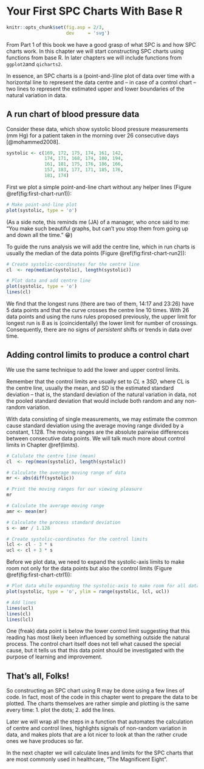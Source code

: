 # Your First SPC Charts With Base R {#first-chart}

```r
knitr::opts_chunk$set(fig.asp = 2/3,
                      dev     = 'svg')
```

From Part 1 of this book we have a good grasp of what SPC is and how SPC charts work. In this chapter we will start constructing SPC charts using functions from base R. In later chapters we will include functions from `ggplot2`and `qicharts2`.

In essence, an SPC charts is a (point-and-)line plot of data over time with a horizontal line to represent the data centre and -- in case of a control chart -- two lines to represent the estimated upper and lower boundaries of the natural variation in data.

## A run chart of blood pressure data

Consider these data, which show systolic blood pressure measurements (mm Hg) for a patient taken in the morning over 26 consecutive days [@mohammed2008].

```r
systolic <- c(169, 172, 175, 174, 161, 142,
              174, 171, 168, 174, 180, 194,
              161, 181, 175, 176, 186, 166,
              157, 183, 177, 171, 185, 176,
              181, 174)
```

First we plot a simple point-and-line chart without any helper lines (Figure \@ref(fig:first-chart-run1)):

```r
# Make point-and-line plot
plot(systolic, type = 'o')
```

(As a side note, this reminds me (JA) of a manager, who once said to me: "You make such beautiful graphs, but can't you stop them from going up and down all the time." &#128513;)

To guide the runs analysis we will add the centre line, which in run charts is usually the median of the data points (Figure \@ref(fig:first-chart-run2)):

```r
# Create systolic-coordinates for the centre line
cl  <- rep(median(systolic), length(systolic))

# Plot data and add centre line
plot(systolic, type = 'o')
lines(cl)
```

We find that the longest runs (there are two of them, 14:17 and 23:26) have 5 data points and that the curve crosses the centre line 10 times. With 26 data points and using the runs rules proposed previously, the upper limit for longest run is 8 as is (coincidentally) the lower limit for number of crossings. Consequently, there are no signs of *persistent* shifts or trends in data over time.

## Adding control limits to produce a control chart

We use the same technique to add the lower and upper control limits. 

Remember that the control limits are usually set to $CL \pm 3 SD$, where CL is the centre line, usually the mean, and SD is the estimated standard deviation -- that is, the standard deviation of the natural variation in data, not the pooled standard deviation that would include both random and any non-random variation.

With data consisting of single measurements, we may estimate the common cause standard deviation using the average moving range divided by a constant, 1.128. The moving ranges are the absolute pairwise differences between consecutive data points. We will talk much more about control limits in Chapter \@ref(limits).

```r
# Calulate the centre line (mean)
cl  <- rep(mean(systolic), length(systolic))

# Calculate the average moving range of data
mr <- abs(diff(systolic))

# Print the moving ranges for our viewing pleasure
mr

# Calculate the average moving range
amr <- mean(mr)

# Calculate the process standard deviation
s <- amr / 1.128

# Create systolic-coordinates for the control limits
lcl <- cl - 3 * s
ucl <- cl + 3 * s
```

Before we plot data, we need to expand the systolic-axis limits to make room not only for the data points but also the control limits (Figure \@ref(fig:first-chart-ctrl1)):

```r
# Plot data while expanding the systolic-axis to make room for all data and lines
plot(systolic, type = 'o', ylim = range(systolic, lcl, ucl))

# Add lines
lines(ucl)
lines(cl)
lines(lcl)
```

One (freak) data point is below the lower control limit suggesting that this reading has most likely been influenced by something outside the natural process. The control chart itself does not tell what caused the special cause, but it tells us that this data point should be investigated with the purpose of learning and improvement.

## That's all, Folks!

So constructing an SPC chart using R may be done using a few lines of code. In fact, most of the code in this chapter went to prepare the data to be plotted. The charts themselves are rather simple and plotting is the same every time: 1. plot the dots; 2. add the lines.

Later we will wrap all the steps in a function that automates the calculation of centre and control lines, highlights signals of non-random variation in data, and makes plots that are a lot nicer to look at than the rather crude ones we have produces so far.

In the next chapter we will calculate lines and limits for the SPC charts that are most commonly used in healthcare, "The Magnificent Eight".
